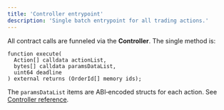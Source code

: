 ```yaml
---
title: 'Controller entrypoint'
description: 'Single batch entrypoint for all trading actions.'
---
```


All contract calls are funneled via the **Controller**. The single method is:

```solidity
function execute(
  Action[] calldata actionList,
  bytes[] calldata paramsDataList,
  uint64 deadline
) external returns (OrderId[] memory ids);
```

The `paramsDataList` items are ABI‑encoded structs for each action. See [Controller reference](/mms-api/reference/controller).
